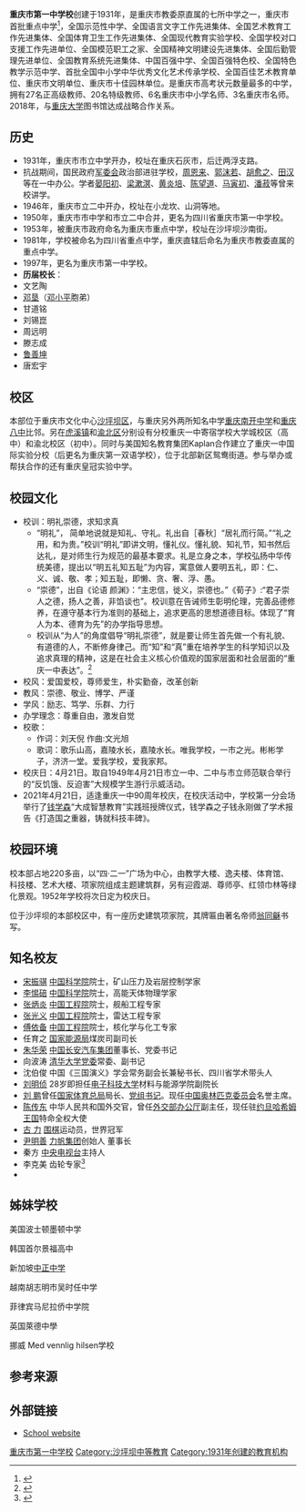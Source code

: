 {{Infobox Highschool4
| name = 重庆市第一中学校
| other_name = Chongqing No.1 Middle School
| image = 
| motto = 明礼崇德 求知求真
| established = 1931年
| type = 公立
| belong = [[重庆市沙坪坝区教育委员会|重庆市沙坪坝区教育委员会]]
| religion = 
| affiliation = 
| district = {{CHN}} [[重庆|重庆]]
| grades = 初中高中阶段各三年级
| president = 
| principal = 唐宏宇
| secretary = 欧健
| vice-principal = 杨祖旺、赵建、龚剑秋、廖治华
| dean = 
| college = 
| house = 
| sc = 
| cs = 
| faculty = 647
| staff = 
| students = 12759
| athletics = 
| conference = 
| colors = {{color box|#FF0000}} 红色
| mascot = 
| magazine = 
| free_label = 校庆
| free_text = 4月21日
| free_label2 = 面积
| free_text2 = 440,000平方米
| free_label3 = 
| free_text3 = 
| address = [[重庆市|重庆市]][[沙坪坝区|沙坪坝区]]沙南街2号
| tel = +86 023-65303495
| fax = 
| mail = 
| website = http://www.cqyz.cn
| label_color = red
| border_color = red
}}

'''重庆市第一中学校'''创建于1931年，是重庆市教委原直属的七所中学之一，重庆市首批重点中学<ref name="echainacities">{{cite web | url=http://listings.echinacities.com/chongqing/detail/11683-Chongqing-No-1-Middle-School | title=Chongqing No. 1 Middle School | publisher=[http://www.echinacities.com/ eChinaCities] | work=[http://listings.echinacities.com/ Listings] | accessdate=21 August 2014 | archive-date=2021-01-20 | archive-url=https://web.archive.org/web/20210120103452/https://listings.echinacities.com/chongqing/detail/11683-Chongqing-No-1-Middle-School | dead-url=no }}</ref>，全国示范性中学、全国语言文字工作先进集体、全国艺术教育工作先进集体、全国体育卫生工作先进集体、全国现代教育实验学校、全国学校对口支援工作先进单位、全国模范职工之家、全国精神文明建设先进集体、全国后勤管理先进单位、全国教育系统先进集体、中国百强中学、全国百强特色校、全国特色教学示范中学、首批全国中小学中华优秀文化艺术传承学校、全国百佳艺术教育单位、重庆市文明单位、重庆市十佳园林单位。是重庆市高考状元数量最多的中学，拥有27名正高级教师、20名特级教师、6名重庆市中小学名师、3名重庆市名师。2018年，与[[重庆大学|重庆大学]]图书馆达成战略合作关系。

==历史==
*1931年，重庆市市立中学开办，校址在重庆石灰市，后迁两浮支路。
*抗战期间，国民政府[[國民政府軍事委員會|军委会]]政治部进驻学校，[[周恩来|周恩来]]、[[郭沫若|郭沫若]]、[[胡愈之|胡愈之]]、[[田汉|田汉]]等在一中办公。学者[[晏陽初|晏阳初]]、[[梁漱溟|梁漱溟]]、[[黄炎培|黄炎培]]、[[陈望道|陈望道]]、[[马寅初|马寅初]]、[[潘菽|潘菽]]等曾来校讲学。
*1946年，重庆市立二中开办，校址在小龙坎、山洞等地。
*1950年，重庆市市中学和市立二中合并，更名为四川省重庆市第一中学校。
*1953年，被重庆市政府命名为重庆市重点中学，校址在沙坪坝沙南街。
*1981年，学校被命名为四川省重点中学，重庆直辖后命名为重庆市教委直属的重点中学。
*1997年，更名为重庆市第一中学校。
*'''历届校长'''：
*文艺陶 
*[[邓垦|邓垦]]（[[邓小平|邓小平]]胞弟）
*甘道铭
*刘锡崑
*周远明
*滕志成
*[[鲁善坤|鲁善坤]]
*唐宏宇

==校区==
本部位于重庆市文化中心[[沙坪坝区|沙坪坝区]]，与重庆另外两所知名中学[[重庆南开中学|重庆南开中学]]和[[重庆八中|重庆八中]]比邻。另在[[虎溪镇|虎溪镇]]和[[渝北区|渝北区]]分别设有分校重庆一中寄宿学校大学城校区（高中）和渝北校区（初中）。同时与美国知名教育集团Kaplan合作建立了重庆一中国际实验分校（后更名为重庆第一双语学校），位于北部新区鸳鸯街道。参与举办或帮扶合作的还有重庆皇冠实验中学。

==校园文化==
*校训：明礼崇德，求知求真
**“明礼”， 简单地说就是知礼、守礼。礼出自［春秋］“居礼而行简。”“礼之用，和为贵。”校训“明礼”即讲文明，懂礼仪。懂礼貌、知礼节，知书然后达礼，是对师生行为规范的最基本要求。礼是立身之本，学校弘扬中华传统美德，提出以“明五礼知五耻”为内容，寓意做人要明五礼，即：仁、义、诚、敬、孝；知五耻，即懒、贪、奢、浮、愚。
**“崇德”，出自《论语 颜渊》：“主忠信，徙义，崇德也。”《荀子》:“君子崇人之德，扬人之善，非馅谈也”。校训意在告诫师生彰明伦理，完善品德修养，在遵守基本行为准则的基础上，追求更高的思想道德目标。体现了“育人为本、德育为先”的办学指导思想。
**校训从“为人”的角度倡导“明礼崇德”，就是要让师生首先做一个有礼貌、有道德的人，不断修身律己。而“知”和“真”重在培养学生的科学知识以及追求真理的精神，这是在社会主义核心价值观的国家层面和社会层面的“重庆一中表达”。<ref>{{cite web|title=重庆一中校训：几经演变烙下时代发展印记|2=师生|3=学生_凤凰资讯|url=http://news.ifeng.com/a/20140910/41925903_0.shtml|accessdate=2014-09-10|archive-date=2019-06-02|archive-url=https://web.archive.org/web/20190602005352/http://news.ifeng.com/a/20140910/41925903_0.shtml|dead-url=no}}</ref>
*校风：爱国爱校，尊师爱生，朴实勤奋，改革创新
*教风：崇德、敬业、博学、严谨
*学风：励志、笃学、乐群、力行
*办学理念：尊重自由，激发自觉
*校歌：
**作词：刘天倪 作曲:文光旭
**歌词：歌乐山高，嘉陵水长，嘉陵水长。唯我学校，一市之光。彬彬学子，济济一堂。爱我学校，爱我家邦。
*校庆日：4月21日。取自1949年4月21日市立一中、二中与市立师范联合举行的“反饥饿、反迫害”大规模学生游行示威活动。
*2021年4月21日，适逢重庆一中90周年校庆，在校庆活动中，学校第一分会场举行了[[钱学森|钱学森]]“大成智慧教育”实践班授牌仪式，钱学森之子钱永刚做了学术报告《打造国之重器，铸就科技丰碑》。

==校园环境==
校本部占地220多亩，以“四·二一”广场为中心，由教学大楼、逸夫楼、体育馆、科技楼、艺术大楼、项家院组成主题建筑群，另有迎霞湖、尊师亭、红领巾林等绿化景观。1952年学校将次日定为校庆日。

位于沙坪坝的本部校区中，有一座历史建筑项家院，其牌匾由著名帝师[[翁同龢|翁同龢]]书写。
==知名校友==

*[[宋振骐|宋振骐]] [[中国科学院|中国科学院]]院士，矿山压力及岩层控制学家
*[[李惕碚|李惕碚]] [[中国科学院|中国科学院]]院士，高能天体物理学家
*[[张炳炎|张炳炎]] [[中国工程院|中国工程院]]院士，舰船工程专家
*[[张光义|张光义]] [[中国工程院|中国工程院]]院士，雷达工程专家
*[[傅依备|傅依备]] [[中国工程院|中国工程院]]院士，核化学与化工专家
*任育之 [[国家能源局|国家能源局]]煤炭司副司长
*[[朱华荣|朱华荣]] [[中国长安汽车集团股份有限公司|中国长安汽车集团]]董事长、党委书记
*向波涛 [[中国共产党清华大学委员会|清华大学党委]]常委、副书记
*沈伯俊 中国《三国演义》学会常务副会长兼秘书长、四川省学术带头人
*[[刘明侦|刘明侦]] 28岁即担任[[电子科技大学|电子科技大学]]材料与能源学院副院长
*[[劉鵬_(1951年)|刘   鹏]]曾任[[國家體育總局|国家体育总局]]局长、[[党组书记|党组书记]]。现任[[中国奥林匹克委员会|中国奥林匹克委员会]]名誉主席。
*[[陈传东|陈传东]] 中华人民共和国外交官，曾任[[中华人民共和国外交部办公厅|外交部办公厅]]副主任，现任驻[[约旦|约旦哈希姆王国]]特命全权大使
*[[古力|古   力]] [[围棋|围棋]]运动员，世界冠军
*[[尹明善|尹明善]] [[力帆集团|力帆集团]]创始人 董事长
*秦方 [[中央电视台|中央电视台]]主持人
*李克美 齿轮专家<ref>{{Cite news|url=http://cq.qq.com/a/20110418/000138.htm|title=重庆一中过80岁生日 4名院士校友来祝贺_大渝网_腾讯网|author=|date=2011-04-18|work=|accessdate=|archive-date=2019-06-26|archive-url=https://web.archive.org/web/20190626142842/https://cq.qq.com/a/20110418/000138.htm|dead-url=no}}</ref>
*

==姊妹学校==
美国波士顿墨顿中学

韩国首尔景福高中

新加坡[[中正中学（总校）|中正中学]]

越南胡志明市吴时任中学

菲律宾马尼拉侨中学院

英国萊德中學

挪威 Med vennlig hilsen学校

==参考来源==
{{reflist}}

==外部链接==
* [http://www.cqyz.cn/ School website] {{Wayback|url=http://www.cqyz.cn/ |date=20210506153156 }}

{{重庆市}}
[[Category:重庆市第一中学校|]]
[[Category:沙坪坝中等教育|Category:沙坪坝中等教育]]
[[Category:1931年创建的教育机构|Category:1931年创建的教育机构]]